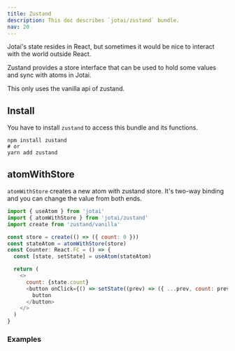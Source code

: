 ```yaml
---
title: Zustand
description: This doc describes `jotai/zustand` bundle.
nav: 20
---
```


Jotai's state resides in React, but sometimes it would be nice
to interact with the world outside React.

Zustand provides a store interface that can be used to hold some values
and sync with atoms in Jotai.

This only uses the vanilla api of zustand.

## Install

You have to install `zustand` to access this bundle and its functions.

```
npm install zustand
# or
yarn add zustand
```

## atomWithStore

`atomWithStore` creates a new atom with zustand store.
It's two-way binding and you can change the value from both ends.

```js
import { useAtom } from 'jotai'
import { atomWithStore } from 'jotai/zustand'
import create from 'zustand/vanilla'

const store = create(() => ({ count: 0 }))
const stateAtom = atomWithStore(store)
const Counter: React.FC = () => {
  const [state, setState] = useAtom(stateAtom)

  return (
    <>
      count: {state.count}
      <button onClick={() => setState((prev) => ({ ...prev, count: prev.count + 1 }))}>
        button
      </button>
    </>
  )
}
```

### Examples

<Codesandbox id="c6zi9" />

